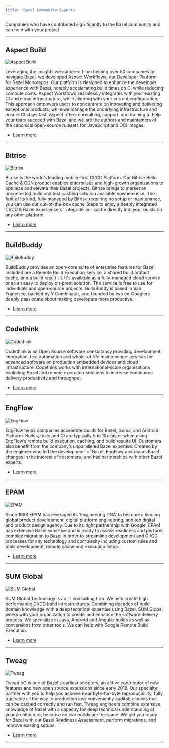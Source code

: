 ```yaml
---
title: 'Bazel Community Experts'
---
```


Companies who have contributed significantly to the Bazel community and can help with your project

---

## Aspect Build

![Aspect Build](/upstream/site/en/community/images/aspect-logo-2.png)

Leveraging the insights we gathered from helping over 50 companies to navigate Bazel, we developed Aspect Workflows, our Developer Platform for Bazel Monorepos. Our platform is designed to enhance the developer experience with Bazel, notably accelerating build times on CI while reducing compute costs. Aspect Workflows seamlessly integrates with your existing CI and cloud infrastructure, while aligning with your current configuration. This approach empowers users to concentrate on innovating and delivering exceptional products, while we manage the underlying infrastructure and ensure CI stays fast. Aspect offers consulting, support, and training to help your team succeed with Bazel and we are the authors and maintainers of the canonical open-source rulesets for JavaScript and OCI images.


- [Learn more](https://www.aspect.build/services)

---

## Bitrise

![Bitrise](/upstream/site/en/community/images/bitrise-logo.png)

Bitrise is the world’s leading mobile-first CI/CD Platform. Our Bitrise Build Cache & CDN product enables enterprises and high-growth organizations to optimize and elevate their Bazel projects. Bitrise brings to market an uncontested build and test caching solution available nowhere else. The first of its kind, fully managed by Bitrise requiring no setup or maintenance, you can use our out-of-the-box cache Steps to enjoy a deeply integrated CI/CD & Bazel experience or integrate our cache directly into your builds on any other platform.


- [Learn more](https://bitrise.io/why/features/mobile-build-caching-for-better-build-test-performance)

---

## BuildBuddy

![BuildBuddy](/upstream/site/en/community/images/buildbuddy-logo.svg)

BuildBuddy provides an open-core suite of enterprise features for Bazel. Included are a Remote Build Execution service, a shared build artifact cache, and a build result UI. It's available as a fully-managed cloud service or as an easy to deploy on-prem solution. The service is free to use for individuals and open-source projects. BuildBuddy is based in San Francisco, backed by Y Combinator, and founded by two ex-Googlers deeply passionate about making developers more productive.


- [Learn more](https://www.buildbuddy.io/)

---

## Codethink

![Codethink](/upstream/site/en/community/images/codethink-logo.svg)

Codethink is an Open Source software consultancy providing development, integration, test automation and whole-of-life maintenance services for advanced software on production embedded devices and cloud infrastructure. Codethink works with international-scale organisations exploiting Bazel and remote execution solutions to increase continuous delivery productivity and throughput.


- [Learn more](https://www.codethink.co.uk/)

---

## EngFlow

![EngFlow](/upstream/site/en/community/images/engflow-logo.svg)

EngFlow helps companies accelerate builds for Bazel, Goma, and Android Platform. Builds, tests and CI are typically 5 to 10x faster when using EngFlow’s remote build execution, caching, and build results UI. Customers also benefit from the company’s unparalleled Bazel expertise. Created by the engineer who led the development of Bazel, EngFlow upstreams Bazel changes in the interest of customers, and has partnerships with other Bazel experts.


- [Learn more](https://www.engflow.com/)

---

## EPAM

![EPAM](/upstream/site/en/community/images/epam-logo.png)

Since 1993 EPAM has leveraged its ‘Engineering DNA’ to become a leading global product development, digital platform engineering, and top digital and product design agency. Due to its tight partnership with Google, EPAM has extensive Bazel expertise and is ready to assess readiness and perform complex migration to Bazel in order to streamline development and CI/CD processes for any technology and complexity including custom rules and tools development, remote cache and execution setup.


- [Learn more](https://www.epam.com/)

---

## SUM Global

![SUM Global](/upstream/site/en/community/images/sumglobal-logo.png)

SUM Global Technology is an IT consulting firm. We help create high performance CI/CD build infrastructures. Combining decades of build domain knowledge with a deep technical expertise using Bazel, SUM Global works with your organization to create and enhance the software delivery process. We specialize in Java, Android and Angular builds as well as conversions from other tools. We can help with Google Remote Build Execution.


- [Learn more](http://sumglobal.com/bazel-build)

---

## Tweag

![Tweag](/upstream/site/en/community/images/tweag-logo.png)

Tweag I/O is one of Bazel's earliest adopters, an active contributor of new features and new open source extensions since early 2018. Our specialty: partner with you to help you achieve near byte-for-byte reproducibility, fully traceable all the way to production and conveniently auditable builds that can be cached correctly and run fast. Tweag engineers combine extensive knowledge of Bazel with a capacity for deep technical understanding of your architecture, because no two builds are the same. We get you ready for Bazel with our Bazel Readiness Assessment, perform migrations, and improve existing setups.


- [Learn more](https://www.tweag.io/)

---

